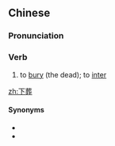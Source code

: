 ==Chinese==
{{zh-forms}}

===Pronunciation===
{{zh-pron
|m=xiàzàng
|c=haa6 zong3
|cat=v
}}

===Verb===
{{zh-verb}}

# to [[bury]] (the dead); to [[inter]]

[[zh:下葬]]

====Synonyms====
* {{zh-l|安葬}}
* {{zh-l|埋葬}}